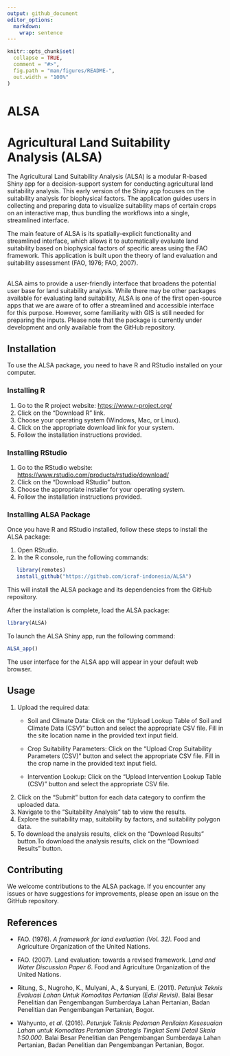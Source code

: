 ```yaml
---
output: github_document
editor_options: 
  markdown: 
    wrap: sentence
---
```


<!-- README.md is generated from README.Rmd. Please edit that file -->

```r
knitr::opts_chunk$set(
  collapse = TRUE,
  comment = "#>",
  fig.path = "man/figures/README-",
  out.width = "100%"
)
```

# ALSA

<!-- badges: start -->

<!-- badges: end -->

# Agricultural Land Suitability Analysis (ALSA)

The Agricultural Land Suitability Analysis (ALSA) is a modular R-based Shiny app for a decision-support system for conducting agricultural land suitability analysis.
This early version of the Shiny app focuses on the suitability analysis for biophysical factors.
The application guides users in collecting and preparing data to visualize suitability maps of certain crops on an interactive map, thus bundling the workflows into a single, streamlined interface.

The main feature of ALSA is its spatially-explicit functionality and streamlined interface, which allows it to automatically evaluate land suitability based on biophysical factors of specific areas using the FAO framework.
This application is built upon the theory of land evaluation and suitability assessment (FAO, 1976; FAO, 2007).\

\
ALSA aims to provide a user-friendly interface that broadens the potential user base for land suitability analysis.
While there may be other packages available for evaluating land suitability, ALSA is one of the first open-source apps that we are aware of to offer a streamlined and accessible interface for this purpose.
However, some familiarity with GIS is still needed for preparing the inputs.
Please note that the package is currently under development and only available from the GitHub repository.

## Installation

To use the ALSA package, you need to have R and RStudio installed on your computer.

### Installing R

1.  Go to the R project website: <https://www.r-project.org/>
2.  Click on the "Download R" link.
3.  Choose your operating system (Windows, Mac, or Linux).
4.  Click on the appropriate download link for your system.
5.  Follow the installation instructions provided.

### Installing RStudio

1.  Go to the RStudio website: <https://www.rstudio.com/products/rstudio/download/>
2.  Click on the "Download RStudio" button.
3.  Choose the appropriate installer for your operating system.
4.  Follow the installation instructions provided.

### Installing ALSA Package

Once you have R and RStudio installed, follow these steps to install the ALSA package:

1.  Open RStudio.
2.  In the R console, run the following commands:

``` r
   library(remotes)
   install_github("https://github.com/icraf-indonesia/ALSA")
```

This will install the ALSA package and its dependencies from the GitHub repository.

After the installation is complete, load the ALSA package:

``` r
library(ALSA)
```

To launch the ALSA Shiny app, run the following command:

``` r
ALSA_app()
```

The user interface for the ALSA app will appear in your default web browser.

## Usage

1.  Upload the required data:
    -   Soil and Climate Data: Click on the "Upload Lookup Table of Soil and Climate Data (CSV)" button and select the appropriate CSV file.
        Fill in the site location name in the provided text input field.

    -   Crop Suitability Parameters: Click on the "Upload Crop Suitability Parameters (CSV)" button and select the appropriate CSV file.
        Fill in the crop name in the provided text input field.

    -   Intervention Lookup: Click on the "Upload Intervention Lookup Table (CSV)" button and select the appropriate CSV file.
2.  Click on the "Submit" button for each data category to confirm the uploaded data.
3.  Navigate to the "Suitability Analysis" tab to view the results.
4.  Explore the suitability map, suitability by factors, and suitability polygon data.
5.  To download the analysis results, click on the "Download Results" button.To download the analysis results, click on the "Download Results" button.

## Contributing

We welcome contributions to the ALSA package.
If you encounter any issues or have suggestions for improvements, please open an issue on the GitHub repository.

## References

-   FAO.
    (1976).
    *A framework for land evaluation (Vol. 32).* Food and Agriculture Organization of the United Nations.

-   FAO.
    (2007).
    Land evaluation: towards a revised framework.
    *Land and Water Discussion Paper 6*.
    Food and Agriculture Organization of the United Nations.

-   Ritung, S., Nugroho, K., Mulyani, A., & Suryani, E.
    (2011).
    *Petunjuk Teknis Evaluasi Lahan Untuk Komoditas Pertanian (Edisi Revisi)*.
    Balai Besar Penelitian dan Pengembangan Sumberdaya Lahan Pertanian, Badan Penelitian dan Pengembangan Pertanian, Bogor.

-   Wahyunto, *et al*. (2016).
    *Petunjuk Teknis Pedoman Penilaian Kesesuaian Lahan untuk Komoditas Pertanian Strategis Tingkat Semi Detail Skala 1:50.000.* Balai Besar Penelitian dan Pengembangan Sumberdaya Lahan Pertanian, Badan Penelitian dan Pengembangan Pertanian, Bogor.

